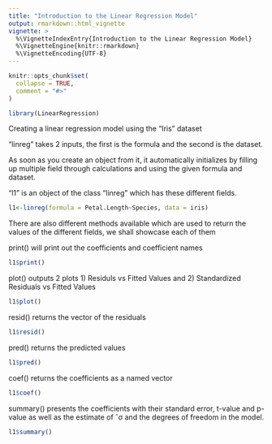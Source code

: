 ```yaml
---
title: "Introduction to the Linear Regression Model"
output: rmarkdown::html_vignette
vignette: >
  %\VignetteIndexEntry{Introduction to the Linear Regression Model}
  %\VignetteEngine{knitr::rmarkdown}
  %\VignetteEncoding{UTF-8}
---
```


```r
knitr::opts_chunk$set(
  collapse = TRUE,
  comment = "#>"
)
```

```r
library(LinearRegression)
```

Creating a linear regression model using the "Iris" dataset 

"linreg" takes 2 inputs, the first is the formula and the second is the dataset. 

As soon as you create an object from it, it automatically initializes by filling up multiple field through calculations and using the given formula and dataset. 

"l1" is an object of the class "linreg" which has these different fields.

```r
l1<-linreg(formula = Petal.Length~Species, data = iris)
```

There are also different methods available which are used to return the values of the different fields, we shall showcase each of them

print() will print out the coefficients and coefficient names

```r
l1$print()
```

plot() outputs 2 plots 1) Residuls vs Fitted Values and 2) Standardized Residuals  vs Fitted Values 
```r
l1$plot()
```

resid()  returns the vector of the residuals 

```r
l1$resid()
```

pred() returns the predicted values

```r
l1$pred()
```

coef()  returns the coefficients as a named vector
```r
l1$coef()
```

summary() presents the coefficients with their standard error, t-value and p-value as well as the estimate of ˆσ and the degrees
of freedom in the model.

```r
l1$summary()
```